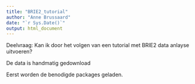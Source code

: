 ```yaml
---
title: "BRIE2_tutorial"
author: "Anne Brussaard"
date: "`r Sys.Date()`"
output: html_document
---
```


Deelvraag: Kan ik door het volgen van een tutorial met BRIE2 data anlayse uitvoeren?

De data is handmatig gedownload 

Eerst worden de benodigde packages geladen. 
